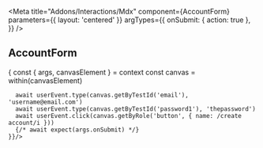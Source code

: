 

<Meta
  title="Addons/Interactions/Mdx"
  component={AccountForm}
  parameters={{ layout: 'centered' }}
  argTypes={{
    onSubmit: { action: true },
  }}
/>

## AccountForm

<Canvas>
  <Story
    name="StandardEmailFilled"
    args={{
      passwordVerification: false,
    }}
    play={async (context) => {
      const { args, canvasElement } = context
      const canvas = within(canvasElement)
      
      await userEvent.type(canvas.getByTestId('email'), 'username@email.com')
      await userEvent.type(canvas.getByTestId('password1'), 'thepassword')
      await userEvent.click(canvas.getByRole('button', { name: /create account/i }))
      {/* await expect(args.onSubmit) */}
    }}/>
</Canvas>
